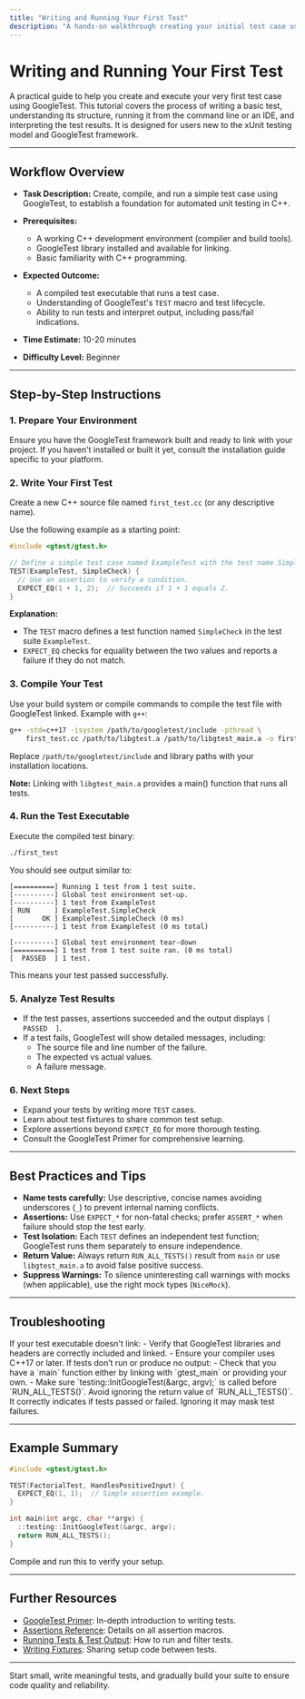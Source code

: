 ```yaml
---
title: "Writing and Running Your First Test"
description: "A hands-on walkthrough creating your initial test case using GoogleTest. Covers test discovery, basic assertions, and running tests from the command line or IDE. Suitable for those new to the xUnit paradigm."
---
```


# Writing and Running Your First Test

A practical guide to help you create and execute your very first test case using GoogleTest. This tutorial covers the process of writing a basic test, understanding its structure, running it from the command line or an IDE, and interpreting the test results. It is designed for users new to the xUnit testing model and GoogleTest framework.

---

## Workflow Overview

- **Task Description:** Create, compile, and run a simple test case using GoogleTest, to establish a foundation for automated unit testing in C++.
- **Prerequisites:**
  - A working C++ development environment (compiler and build tools).
  - GoogleTest library installed and available for linking.
  - Basic familiarity with C++ programming.

- **Expected Outcome:**
  - A compiled test executable that runs a test case.
  - Understanding of GoogleTest's `TEST` macro and test lifecycle.
  - Ability to run tests and interpret output, including pass/fail indications.

- **Time Estimate:** 10-20 minutes
- **Difficulty Level:** Beginner

---

## Step-by-Step Instructions

### 1. Prepare Your Environment

Ensure you have the GoogleTest framework built and ready to link with your project. If you haven't installed or built it yet, consult the installation guide specific to your platform.

### 2. Write Your First Test

Create a new C++ source file named `first_test.cc` (or any descriptive name).

Use the following example as a starting point:

```cpp
#include <gtest/gtest.h>

// Define a simple test case named ExampleTest with the test name SimpleCheck.
TEST(ExampleTest, SimpleCheck) {
  // Use an assertion to verify a condition.
  EXPECT_EQ(1 + 1, 2);  // Succeeds if 1 + 1 equals 2.
}
```

**Explanation:**
- The `TEST` macro defines a test function named `SimpleCheck` in the test suite `ExampleTest`.
- `EXPECT_EQ` checks for equality between the two values and reports a failure if they do not match.

### 3. Compile Your Test

Use your build system or compile commands to compile the test file with GoogleTest linked. Example with `g++`:

```bash
g++ -std=c++17 -isystem /path/to/googletest/include -pthread \
    first_test.cc /path/to/libgtest.a /path/to/libgtest_main.a -o first_test
```

Replace `/path/to/googletest/include` and library paths with your installation locations.

**Note:** Linking with `libgtest_main.a` provides a main() function that runs all tests.

### 4. Run the Test Executable

Execute the compiled test binary:

```bash
./first_test
```

You should see output similar to:

```
[==========] Running 1 test from 1 test suite.
[----------] Global test environment set-up.
[----------] 1 test from ExampleTest
[ RUN      ] ExampleTest.SimpleCheck
[       OK ] ExampleTest.SimpleCheck (0 ms)
[----------] 1 test from ExampleTest (0 ms total)

[----------] Global test environment tear-down
[==========] 1 test from 1 test suite ran. (0 ms total)
[  PASSED  ] 1 test.
```

This means your test passed successfully.

### 5. Analyze Test Results

- If the test passes, assertions succeeded and the output displays `[  PASSED  ]`.
- If a test fails, GoogleTest will show detailed messages, including:
  - The source file and line number of the failure.
  - The expected vs actual values.
  - A failure message.

### 6. Next Steps

- Expand your tests by writing more `TEST` cases.
- Learn about test fixtures to share common test setup.
- Explore assertions beyond `EXPECT_EQ` for more thorough testing.
- Consult the GoogleTest Primer for comprehensive learning.

---

## Best Practices and Tips

- **Name tests carefully:** Use descriptive, concise names avoiding underscores (`_`) to prevent internal naming conflicts.
- **Assertions:** Use `EXPECT_*` for non-fatal checks; prefer `ASSERT_*` when failure should stop the test early.
- **Test Isolation:** Each `TEST` defines an independent test function; GoogleTest runs them separately to ensure independence.
- **Return Value:** Always return `RUN_ALL_TESTS()` result from `main` or use `libgtest_main.a` to avoid false positive success.
- **Suppress Warnings:** To silence uninteresting call warnings with mocks (when applicable), use the right mock types (`NiceMock`).

---

## Troubleshooting

<Tip>
If your test executable doesn't link:
- Verify that GoogleTest libraries and headers are correctly included and linked.
- Ensure your compiler uses C++17 or later.
</Tip>

<Tip>
If tests don’t run or produce no output:
- Check that you have a `main` function either by linking with `gtest_main` or providing your own.
- Make sure `testing::InitGoogleTest(&argc, argv);` is called before `RUN_ALL_TESTS()`.
</Tip>

<Warning>
Avoid ignoring the return value of `RUN_ALL_TESTS()`. It correctly indicates if tests passed or failed. Ignoring it may mask test failures.
</Warning>

---

## Example Summary

```cpp
#include <gtest/gtest.h>

TEST(FactorialTest, HandlesPositiveInput) {
  EXPECT_EQ(1, 1);  // Simple assertion example.
}

int main(int argc, char **argv) {
  ::testing::InitGoogleTest(&argc, argv);
  return RUN_ALL_TESTS();
}
```

Compile and run this to verify your setup.

---

## Further Resources

- [GoogleTest Primer](../primer.md): In-depth introduction to writing tests.
- [Assertions Reference](../reference/assertions.md): Details on all assertion macros.
- [Running Tests & Test Output](../advanced.md#running-tests): How to run and filter tests.
- [Writing Fixtures](../primer.md#same-data-multiple-tests): Sharing setup code between tests.

---

Start small, write meaningful tests, and gradually build your suite to ensure code quality and reliability.
